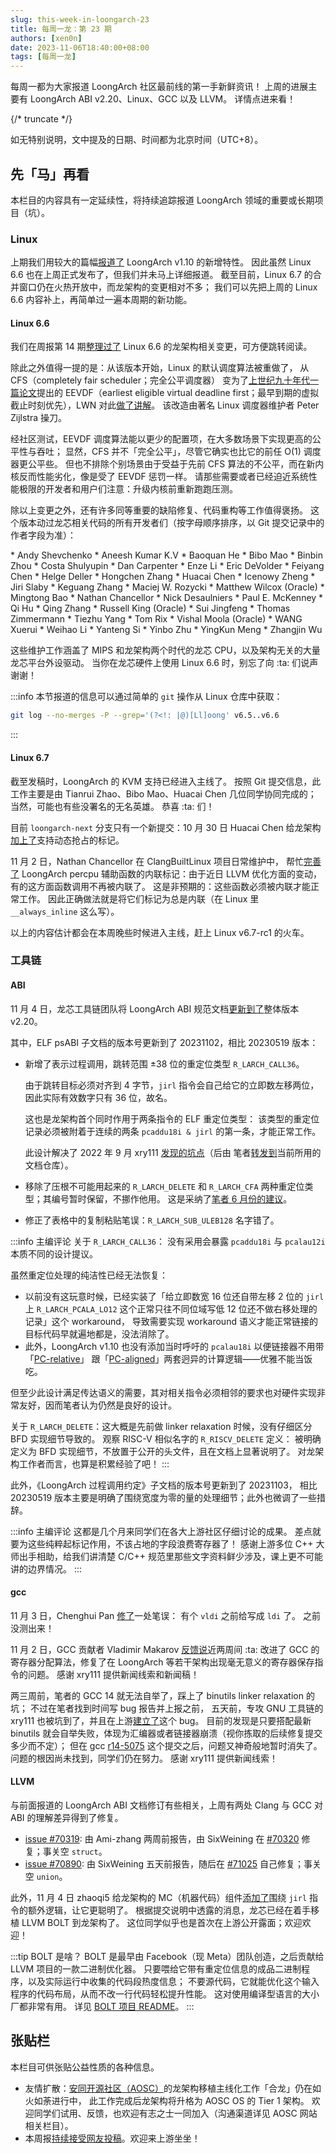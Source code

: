 ```yaml
---
slug: this-week-in-loongarch-23
title: 每周一龙：第 23 期
authors: [xen0n]
date: 2023-11-06T18:40:00+08:00
tags: [每周一龙]
---
```


每周一都为大家报道 LoongArch 社区最前线的第一手新鲜资讯！
上周的进展主要有 LoongArch ABI v2.20、Linux、GCC 以及 LLVM。
详情点进来看！

{/* truncate */}

如无特别说明，文中提及的日期、时间都为北京时间（UTC+8）。

## 先「马」再看

本栏目的内容具有一定延续性，将持续追踪报道 LoongArch 领域的重要或长期项目（坑）。

### Linux

上期我们用较大的篇幅[报道了](./2023-10-30-this-week-in-loongarch-22.md#loongarch-r1p10)
LoongArch v1.10 的新增特性。
因此虽然 Linux 6.6 也在上周正式发布了，但我们并未马上详细报道。
截至目前，Linux 6.7 的合并窗口仍在火热开放中，而龙架构的变更相对不多；
我们可以先把上周的 Linux 6.6 内容补上，再简单过一遍本周期的新功能。

#### Linux 6.6

我们在周报第 14 期[整理过了](./2023-09-04-this-week-in-loongarch-14.md#linux-6.6-loongarch-changes)
Linux 6.6 的龙架构相关变更，可方便跳转阅读。

除此之外值得一提的是：从该版本开始，Linux 的默认调度算法被重做了，
从 CFS（completely fair scheduler；完全公平调度器）
变为了[上世纪九十年代一篇论文][eevdf-paper]提出的
EEVDF（earliest eligible virtual deadline first；最早到期的虚拟截止时刻优先），LWN 对此[做了讲解][eevdf-lwn]。
该改造由著名 Linux 调度器维护者 Peter Zijlstra 操刀。

经社区测试，EEVDF 调度算法能以更少的配置项，在大多数场景下实现更高的公平性与吞吐；
显然，CFS 并不「完全公平」，尽管它确实也比它的前任 O(1) 调度器更公平些。
但也不排除个别场景由于受益于先前 CFS 算法的不公平，而在新内核反而性能劣化，像是受了 EEVDF 惩罚一样。
请那些需要或者已经迫近系统性能极限的开发者和用户们注意：升级内核前重新跑跑压测。

[eevdf-paper]: https://citeseerx.ist.psu.edu/document?repid=rep1&type=pdf&doi=805acf7726282721504c8f00575d91ebfd750564
[eevdf-lwn]: https://lwn.net/Articles/925371/

除以上变更之外，还有许多同等重要的缺陷修复、代码重构等工作值得褒扬。
这个版本动过龙芯相关代码的所有开发者们（按字母顺序排序，以 Git 提交记录中的作者字段为准）：


<ColumnedList columns={2}>
* Andy Shevchenko
* Aneesh Kumar K.V
* Baoquan He
* Bibo Mao
* Binbin Zhou
* Costa Shulyupin
* Dan Carpenter
* Enze Li
* Eric DeVolder
* Feiyang Chen
* Helge Deller
* Hongchen Zhang
* Huacai Chen
* Icenowy Zheng
* Jiri Slaby
* Keguang Zhang
* Maciej W. Rozycki
* Matthew Wilcox (Oracle)
* Mingtong Bao
* Nathan Chancellor
* Nick Desaulniers
* Paul E. McKenney
* Qi Hu
* Qing Zhang
* Russell King (Oracle)
* Sui Jingfeng
* Thomas Zimmermann
* Tiezhu Yang
* Tom Rix
* Vishal Moola (Oracle)
* WANG Xuerui
* Weihao Li
* Yanteng Si
* Yinbo Zhu
* YingKun Meng
* Zhangjin Wu
</ColumnedList>

这些维护工作涵盖了 MIPS 和龙架构两个时代的龙芯 CPU，以及架构无关的大量龙芯平台外设驱动。
当你在龙芯硬件上使用 Linux 6.6 时，别忘了向 :ta: 们说声谢谢！

:::info
本节报道的信息可以通过简单的 `git` 操作从 Linux 仓库中获取：

```sh
git log --no-merges -P --grep='(?<!: |@)[Ll]oong' v6.5..v6.6
```
:::

#### Linux 6.7

截至发稿时，LoongArch 的 KVM 支持已经进入主线了。
按照 Git 提交信息，此工作主要是由 Tianrui Zhao、Bibo Mao、Huacai Chen 几位同学协同完成的；
当然，可能也有些没署名的无名英雄。
恭喜 :ta: 们！

目前 `loongarch-next` 分支只有一个新提交：10 月 30 日 Huacai Chen
给龙架构[加上了](https://lore.kernel.org/loongarch/20231030150836.3804372-1-chenhuacai@loongson.cn/)支持动态抢占的标记。

11 月 2 日，Nathan Chancellor 在 ClangBuiltLinux 项目日常维护中，
帮忙[完善了](https://lore.kernel.org/loongarch/20231102-loongarch-always-inline-percpu-ops-v2-1-31c51959a5c0@kernel.org/)
LoongArch percpu 辅助函数的内联标记：由于近日 LLVM 优化方面的变动，有的这方面函数调用不再被内联了。
这是非预期的：这些函数必须被内联才能正常工作。
因此正确做法就是将它们标记为总是内联（在 Linux 里 `__always_inline` 这么写）。

以上的内容估计都会在本周晚些时候进入主线，赶上 Linux v6.7-rc1 的火车。


### 工具链

#### ABI

11 月 4 日，龙芯工具链团队将 LoongArch ABI 规范文档[更新到了](https://github.com/loongson/la-abi-specs/pull/4)整体版本
v2.20。

其中，ELF psABI 子文档的版本号更新到了 20231102，相比 20230519 版本：

* 新增了表示过程调用，跳转范围 &plusmn;38 位的重定位类型 `R_LARCH_CALL36`。

  由于跳转目标必须对齐到 4 字节，`jirl` 指令会自己给它的立即数左移两位，
  因此实际有效数字只有 36 位，故名。

  这也是龙架构首个同时作用于两条指令的 ELF 重定位类型：
  该类型的重定位记录必须被附着于连续的两条 `pcaddu18i & jirl` 的第一条，才能正常工作。

  此设计解决了 2022 年 9 月 xry111 [发现的坑点](https://github.com/loongson/LoongArch-Documentation/pull/69)（后由
  笔者[转发到](https://github.com/loongson/la-abi-specs/pull/3)当前所用的文档仓库）。

* 移除了压根不可能用起来的 `R_LARCH_DELETE` 和 `R_LARCH_CFA`
  两种重定位类型；其编号暂时保留，不挪作他用。
  这是采纳了[笔者 6 月份的建议](https://github.com/loongson/la-abi-specs/issues/2)。

* 修正了表格中的复制粘贴笔误：`R_LARCH_SUB_ULEB128` 名字错了。

:::info 主编评论
关于 `R_LARCH_CALL36`：
没有采用会暴露 `pcaddu18i` 与 `pcalau12i` 本质不同的设计提议。

虽然重定位处理的纯洁性已经无法恢复：

* 以前没有这玩意时候，已经实装了「给立即数宽 16 位还自带左移 2 位的 `jirl` 上
`R_LARCH_PCALA_LO12` 这个正常只往不同位域写低 12 位还不做右移处理的记录」这个 workaround，
导致需要实现 workaround 语义才能正常链接的目标代码早就遍地都是，没法消除了。
* 此外，LoongArch v1.10 也没有添加当时呼吁的 `pcalau18i`
以便链接器不用带「[PC-relative][pcrel-llvm-example]」
跟「[PC-aligned][pcala-llvm-impl]」两套迥异的计算逻辑——优雅不能当饭吃。

[pcrel-llvm-example]: https://github.com/llvm/llvm-project/blob/58679ea576f9e48e20e43dcd99fd75c98fb7e6ba/lld/ELF/Arch/LoongArch.cpp#L376
[pcala-llvm-impl]: https://github.com/llvm/llvm-project/blob/58679ea576f9e48e20e43dcd99fd75c98fb7e6ba/lld/ELF/Arch/LoongArch.cpp#L84-L170

但至少此设计满足传达语义的需要，其对相关指令必须相邻的要求也对硬件实现非常友好，因而笔者认为仍然是良好的设计。

关于 `R_LARCH_DELETE`：这大概是先前做 linker relaxation 时候，没有仔细区分 BFD 实现细节导致的。
观察 RISC-V 相似名字的 `R_RISCV_DELETE` 定义：
被明确定义为 BFD 实现细节，不放置于公开的头文件，且在文档上显著说明了。
对龙架构工作者而言，也算是积累经验了吧！
:::

此外，《LoongArch 过程调用约定》子文档的版本号更新到了 20231103，
相比 20230519 版本主要是明确了围绕宽度为零的量的处理细节；此外也微调了一些措辞。

:::info 主编评论
这都是几个月来同学们在各大上游社区仔细讨论的成果。
差点就要为这些纯粹起标记作用，不该占地的字段浪费寄存器了！
感谢上游多位 C++ 大师出手相助，给我们讲清楚 C/C++ 规范里那些文字资料鲜少涉及，课上更不可能讲的边界情况。
:::

#### gcc

11 月 3 日，Chenghui Pan [修了](https://gcc.gnu.org/pipermail/gcc-patches/2023-November/635105.html)一处笔误：
有个 `vldi` 之前给写成 `ldi` 了。
之前没测出来！

11 月 2 日，GCC 贡献者 Vladimir Makarov [反馈说](https://gcc.gnu.org/bugzilla/show_bug.cgi?id=109035#c7)近两周间
:ta: 改进了 GCC 的寄存器分配算法，修复了在 LoongArch 等若干架构出现毫无意义的寄存器保存指令的问题。
感谢 xry111 提供新闻线索和新闻稿！

两三周前，笔者的 GCC 14 就无法自举了，踩上了 binutils linker relaxation 的坑；
不过在笔者找到时间写 bug 报告并上报之前，
五天前，专攻 GNU 工具链的 xry111 也被坑到了，并且在上游[建立了](https://gcc.gnu.org/PR112330)这个 bug。
目前的发现是只要搭配最新 binutils 就会自举失败，体现为汇编器或者链接器崩溃（视你拣取的后续修复提交多少而不定）；
但在 gcc [r14-5075](https://gcc.gnu.org/cgi-bin/gcc-gitref.cgi?r=r14-5075)
这个提交之后，问题又神奇般地暂时消失了。
问题的根因尚未找到，同学们仍在努力。
感谢 xry111 提供新闻线索！

#### LLVM

与前面报道的 LoongArch ABI 文档修订有些相关，上周有两处 Clang 与 GCC 对 ABI 的理解差异得到了修复。

* [issue #70319][llvm70319]: 由 Ami-zhang 两周前报告，由 SixWeining 在 [#70320][llvm70320] 修复；事关空 `struct`。
* [issue #70890][llvm70890]: 由 SixWeining 五天前报告，随后在 [#71025][llvm71025] 自己修复；事关空 `union`。

[llvm70319]: https://github.com/llvm/llvm-project/issues/70319
[llvm70320]: https://github.com/llvm/llvm-project/pull/70320
[llvm70890]: https://github.com/llvm/llvm-project/issues/70890
[llvm71025]: https://github.com/llvm/llvm-project/pull/71025

此外，11 月 4 日 zhaoqi5 给龙架构的 MC（机器代码）组件[添加了](https://github.com/llvm/llvm-project/pull/71276)围绕
`jirl` 指令的额外逻辑，让它更聪明了。
根据提交说明中透露的消息，龙芯已经在着手移植 LLVM BOLT 到龙架构了。
这位同学似乎也是首次在上游公开露面；欢迎欢迎！

:::tip BOLT 是啥？
BOLT 是最早由 Facebook（现 Meta）团队创造，之后贡献给 LLVM 项目的一款二进制优化器。
只要喂给它带有重定位信息的成品二进制程序，以及实际运行中收集的代码段热度信息；
不要源代码，它就能优化这个输入程序的代码布局，从而不改一行代码轻松提升性能。
这对使用编译型语言的大小厂都非常有用。
详见 [BOLT 项目 README](https://github.com/llvm/llvm-project/tree/main/bolt)。
:::

## 张贴栏

本栏目可供张贴公益性质的各种信息。

* 友情扩散：[安同开源社区（AOSC）][aosc]的龙架构移植主线化工作「合龙」仍在如火如荼进行中，
  此工作完成后龙架构将升格为 AOSC OS 的 Tier 1 架构。
  欢迎同学们试用、反馈，也欢迎有志之士一同加入（沟通渠道详见 AOSC 网站相关栏目）。
* 本周报[持续接受网友投稿][call-for-submissions]。欢迎来上游坐坐！

[aosc]: https://aosc.io
[call-for-submissions]: https://github.com/loongson-community/areweloongyet/issues/16
